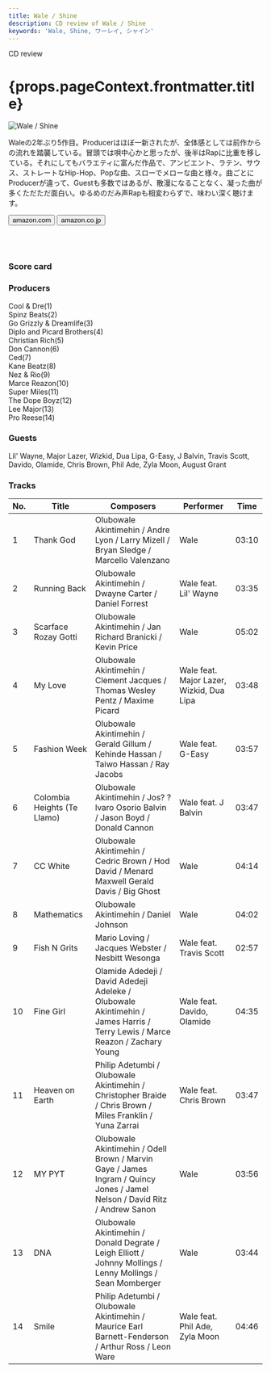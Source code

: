 ```yaml
---
title: Wale / Shine
description: CD review of Wale / Shine
keywords: 'Wale, Shine, ワーレイ, シャイン'
---
```




<p className="largeP">CD review</p>
<h1 className="h1--no--margin">{props.pageContext.frontmatter.title}</h1>

<Row  className="image-card-group">
	<Column colMd={"3"} colLg={"4"} noGutterMdLeft="">
       <ImageCard>

![Wale / Shine](../../images/cd/wale4L.jpg) 

</ImageCard>
	</Column>
	<Column colMd={"4"} colLg={"8"} noGutterMdLeft="">
	<p>
	Waleの2年ぶり5作目。Producerはほぼ一新されたが、全体感としては前作からの流れを踏襲している。冒頭では唄中心かと思ったが、後半はRapに比重を移している。それにしてもバラエティに富んだ作品で、アンビエント、ラテン、サウス、ストレートなHip-Hop、Popな曲、スローでメローな曲と様々。曲ごとにProducerが違って、Guestも多数ではあるが、散漫になることなく、凝った曲が多くただただ面白い。ゆるめのだみ声Rapも相変わらずで、味わい深く聴けます。
	</p>
	<div>
	  <Button href="https://amzn.to/2XmyAJj" kind="primary" size="small" renderIcon={ArrowUpRight24}>
      amazon.com
    </Button>
		<Button href="https://amzn.to/2XmbN05" kind="secondary" size="small" renderIcon={ArrowUpRight24}>
      amazon.co.jp
    </Button>
	</div>
	<a href="https://geo.music.apple.com/jp/album/shine/1222708776?mt=1&app=music&ls=1&at=11lcug" style="display:inline-block;overflow:hidden;background:url(https://linkmaker.itunes.apple.com/ja-jp/lockup.svg?releaseDate=2017-04-28&kind=album&bubble=apple_music&style=mono-black) no-repeat;width:180px;height:45px;"></a>
	<a href="https://geo.music.apple.com/jp/album/shine/1222708776?app=itunes&at=11lcug" style="display:inline-block;overflow:hidden;background:url(https://linkmaker.itunes.apple.com/ja-jp/badge-lrg.svg?releaseDate=2017-04-28T00:00:00Z&kind=album&bubble=itunes_music) no-repeat;width:140px;height:45px;"></a>
	</Column>
</Row>
<Row >
	<Column colMd={"4"} colLg={"4"} noGutterMdLeft="">
<div>
  <h3>Score card</h3>
	<SliderJS1 value="3" />
  <SliderJS2 value="1" />
	<SliderJS3 value="1" />
  <SliderJS4 value="9" />
</div>
</Column>
<Column colMd={"8"} colLg={"8"} noGutterMdLeft="">
<div>
<h3>Producers</h3>
<p>
Cool & Dre(1)
<br/>Spinz Beats(2)
<br/>Go Grizzly & Dreamlife(3)
<br/>Diplo and Picard Brothers(4)
<br/>Christian Rich(5)
<br/>Don Cannon(6)
<br/>Ced(7)
<br/>Kane Beatz(8)
<br/>Nez & Rio(9)
<br/>Marce Reazon(10)
<br/>Super Miles(11)
<br/>The Dope Boyz(12)
<br/>Lee Major(13)
<br/>Pro Reese(14)
</p>
<h3>Guests</h3>
<p>
	Lil' Wayne, Major Lazer, Wizkid, Dua Lipa, G-Easy, J Balvin, Travis Scott, Davido, Olamide, Chris Brown, Phil Ade, Zyla Moon, August Grant
</p>
</div>
</Column>
</Row>

<h3>Tracks</h3>

| No. |	 Title                      |	 Composers                                                                                                                 	|	 Performer                               | Time	 |
| --- |	--------------------------- | --------------------------------------------------------------------------------------------------------------------------- | ---------------------------------------- | ----- |
|	1	  |	Thank God                   | Olubowale Akintimehin / Andre Lyon / Larry Mizell / Bryan Sledge / Marcello Valenzano                                      	|	Wale                                     | 03:10 |
|	2	  |	Running Back                | Olubowale Akintimehin / Dwayne Carter / Daniel Forrest                                                                     	|	Wale feat. Lil' Wayne                    | 03:35 |
|	3	  |	Scarface Rozay Gotti        | Olubowale Akintimehin / Jan Richard Branicki / Kevin Price                                                                 	|	Wale                                     | 05:02 |
|	4	  |	My Love                     | Olubowale Akintimehin / Clement Jacques / Thomas Wesley Pentz / Maxime Picard                                              	|	Wale feat. Major Lazer, Wizkid, Dua Lipa | 03:48 |
|	5	  |	Fashion Week                | Olubowale Akintimehin / Gerald Gillum / Kehinde Hassan / Taiwo Hassan / Ray Jacobs                                         	|	Wale feat. G-Easy                        | 03:57 |
|	6	  |	Colombia Heights (Te Llamo) | Olubowale Akintimehin / Jos? ?lvaro Osorio Balvin / Jason Boyd / Donald Cannon                                             	|	Wale feat. J Balvin                      | 03:47 |
|	7	  |	CC White                    | Olubowale Akintimehin / Cedric Brown / Hod David / Menard Maxwell Gerald Davis / Big Ghost                                 	|	Wale                                     | 04:14 |
|	8	  |	Mathematics                 | Olubowale Akintimehin / Daniel Johnson                                                                                     	|	Wale                                     | 04:02 |
|	9	  |	Fish N Grits                | Mario Loving / Jacques Webster / Nesbitt Wesonga                                                                           	|	Wale feat. Travis Scott                  | 02:57 |
|	10	|	Fine Girl                   | Olamide Adedeji / David Adedeji Adeleke / Olubowale Akintimehin / James Harris / Terry Lewis / Marce Reazon / Zachary Young	|	Wale feat. Davido, Olamide               | 04:35 |
|	11	|	Heaven on Earth             | Philip Adetumbi / Olubowale Akintimehin / Christopher Braide / Chris Brown / Miles Franklin / Yuna Zarrai                  	|	Wale feat. Chris Brown                   | 03:47 |
|	12	|	MY PYT                      | Olubowale Akintimehin / Odell Brown / Marvin Gaye / James Ingram / Quincy Jones / Jamel Nelson / David Ritz / Andrew Sanon 	|	Wale                                     | 03:56 |
|	13	|	DNA                         | Olubowale Akintimehin / Donald Degrate / Leigh Elliott / Johnny Mollings / Lenny Mollings / Sean Momberger                 	|	Wale                                     | 03:44 |
|	14	|	Smile                       | Philip Adetumbi / Olubowale Akintimehin / Maurice Earl Barnett-Fenderson / Arthur Ross / Leon Ware                         	|	Wale feat. Phil Ade, Zyla Moon           | 04:46 |
